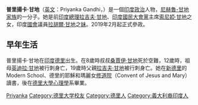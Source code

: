 {{Infobox person
| name = 普里揚卡·甘地
| image = Priyanka Gandhi Vadra (6).jpg
| english_name = Priyanka Gandhi
| gender = 女
| birth_date = {{birth date and age|1972|1|12|df=y}}
| birth_place = {{IND}}[[新德里|新德里]]
| death_date = 
| death_place = 
| spouse = {{marriage|Robert Vadra|1997}}
| children = Raihan Vadra<br>Miraya Vadra
| parents = [[拉吉夫·甘地|拉吉夫·甘地]]<br>[[索尼婭·甘地|索尼婭·甘地]]
| party = [[印度国大党|印度国大党]]
| alma_mater = [[德里大学|德里大学]]
| 簽名 = Signature of Priyanka Vadra.svg
}} 

'''普里揚卡·甘地'''（[[英文|英文]]：Priyanka Gandhi，{{bd|1972年|1月12日|catIdx=Gandhi, Priyanka}}）是一個[[印度政治|印度政治]]人物，[[尼赫魯-甘地家族|尼赫魯-甘地家族]]的一分子。她是前[[印度總理|印度總理]][[拉吉夫·甘地|拉吉夫·甘地]]、[[印度國民大會黨|印度國民大會黨]]主席[[索尼婭·甘地|索尼婭·甘地]]之女，印度[[國會|國會]]議員[[拉胡爾·甘地|拉胡爾·甘地]]之[[妹|妹]]。2019年2月起正式參政。

==早年生活==
普里揚卡·甘地在[[印度|印度]][[德里|德里]]出生。在8歲時叔叔[[桑賈伊·甘地|桑賈伊·甘地]]死於空難，12歲時，祖母[[英迪拉·甘地|英迪拉·甘地]]被行刺身亡，19歲時父親[[拉吉夫·甘地|拉吉夫·甘地]]被行刺身亡。她在[[新德里|新德里]]的Modern School、德里的耶穌和瑪麗女[[修道院|修道院]]（Convent of Jesus and Mary）讀書，後在[[德里大學|德里大學]][[心理學|心理學]]系畢業。

{{Authority control}}
{{印度政治人物小作品}}

{{DEFAULTSORT: Gandhi, Priyanka}}
[[Category:尼赫魯-甘地家族|Priyanka]]
[[Category:德里大学校友|Category:德里大学校友]]
[[Category:德里人|Category:德里人]]
[[Category:義大利裔印度人|Category:義大利裔印度人]]